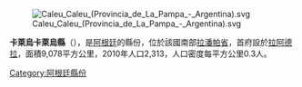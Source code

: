 [[Image:Caleu_Caleu_(Provincia_de_La_Pampa_-_Argentina).svg|right]]

'''卡萊烏卡萊烏縣'''（{{lang-es|Departamento Caleu Caleu}}），是[[阿根廷|阿根廷]]的縣份，位於該國南部[[拉潘帕省|拉潘帕省]]，首府設於[[拉阿德拉|拉阿德拉]]，面積9,078平方公里，2010年人口2,313，人口密度每平方公里0.3人。 

{{coord|38|58|56|S|64|05|26|W|source:kolossus-eswiki|display=title}}

{{Argentina-geo-stub}}
[[Category:阿根廷縣份|Category:阿根廷縣份]]